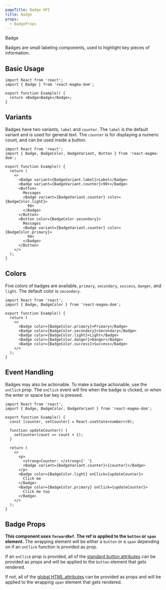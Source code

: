 ```yaml
---
pageTitle: Badge API
title: Badge
props:
  - BadgeProps
---
```



<DocsHeading to="/design/badges/" type="api">
  Badge
</DocsHeading>

Badges are small labeling components, used to highlight key pieces of information.

## Basic Usage

```tsx
import React from 'react';
import { Badge } from 'react-magma-dom';

export function Example() {
  return <Badge>Badge</Badge>;
}
```

## Variants

Badges have two variants, `label` and `counter`. The `label` is the default variant and is used for general text.
The `counter` is for displaying a numeric count, and can be used inside a button.

```tsx
import React from 'react';
import { Badge, BadgeColor, BadgeVariant, Button } from 'react-magma-dom';

export function Example() {
  return (
    <>
      <Badge variant={BadgeVariant.label}>Label</Badge>
      <Badge variant={BadgeVariant.counter}>99+</Badge>
      <Button>
        Messages
        <Badge variant={BadgeVariant.counter} color={BadgeColor.light}>
          99+
        </Badge>
      </Button>
      <Button color={BadgeColor.secondary}>
        Messages
        <Badge variant={BadgeVariant.counter} color={BadgeColor.primary}>
          99+
        </Badge>
      </Button>
    </>
  );
}
```

## Colors

Five colors of badges are available, `primary`, `secondary`, `success`, `danger`, and `light`. The default color is `secondary`.

```tsx
import React from 'react';
import { Badge, BadgeColor } from 'react-magma-dom';

export function Example() {
  return (
    <>
      <Badge color={BadgeColor.primary}>Primary</Badge>
      <Badge color={BadgeColor.secondary}>Secondary</Badge>
      <Badge color={BadgeColor.light}>Light</Badge>
      <Badge color={BadgeColor.danger}>Danger</Badge>
      <Badge color={BadgeColor.success}>Success</Badge>
    </>
  );
}
```

## Event Handling

Badges may also be actionable. To make a badge actionable, use the `onClick` prop.
The `onClick` event will fire when the badge is clicked, or when the enter or space bar key is pressed.

```tsx
import React from 'react';
import { Badge, BadgeColor, BadgeVariant } from 'react-magma-dom';

export function Example() {
  const [counter, setCounter] = React.useState<number>(0);

  function updateCounter() {
    setCounter(count => count + 1);
  }

  return (
    <>
      <p>
        <strong>Counter: </strong>{' '}
        <Badge variant={BadgeVariant.counter}>{counter}</Badge>
      </p>
      <Badge color={BadgeColor.light} onClick={updateCounter}>
        Click me
      </Badge>
      <Badge color={BadgeColor.primary} onClick={updateCounter}>
        Click me too
      </Badge>
    </>
  );
}
```

## Badge Props

**This component uses `forwardRef`. The ref is applied to the `button` or `span` element.** The wrapping element will be either a `button` or a `span` depending on if an `onClick` function is provided as prop.

If an `onClick` prop is provided, all of the [standard button attributes](https://developer.mozilla.org/en-US/docs/Web/HTML/Element/button) can be provided as props and will be applied to the `button` element that gets rendered.

If not, all of the [global HTML attributes](https://developer.mozilla.org/en-US/docs/Web/HTML/Global_attributes) can be provided as props and will be applied to the wrapping `span` element that gets rendered.

<BadgeProps />

